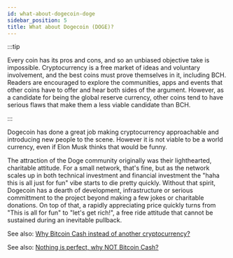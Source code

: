 ```yaml
---
id: what-about-dogecoin-doge
sidebar_position: 5
title: What about Dogecoin (DOGE)?
---
```


:::tip

Every coin has its pros and cons, and so an unbiased objective take is impossible. Cryptocurrency is a free market of ideas and voluntary involvement, and the best coins must prove themselves in it, including BCH. Readers are encouraged to explore the communities, apps and events that other coins have to offer and hear both sides of the argument. However, as a candidate for being the global reserve currency, other coins tend to have serious flaws that make them a less viable candidate than BCH.

:::

Dogecoin has done a great job making cryptocurrency approachable and introducing new people to the scene. However it is not viable to be a world currency, even if Elon Musk thinks that would be funny.

The attraction of the Doge community originally was their lighthearted, charitable attitude. For a small network, that's fine, but as the network scales up in both technical investment and financial investment the "haha this is all just for fun" vibe starts to die pretty quickly. Without that spirit, Dogecoin has a dearth of development, infrastructure or serious committment to the project beyond making a few jokes or charitable donations. On top of that, a rapidly appreciating price quickly turns from "This is all for fun" to "let's get rich!", a free ride attitude that cannot be sustained during an inevitable pullback.

See also: [Why Bitcoin Cash instead of another cryptocurrency?](/faqs/BCH/why-bitcoin-cash)

See also: [Nothing is perfect, why NOT Bitcoin Cash?](/faqs/BCH/why-not-bitcoin-cash)

